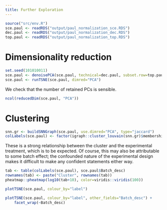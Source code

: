 ```yaml
---
title: Further Exploration
---
```


```r
source("src/env.R")
sce.paul <- readRDS("output/paul_normalization_sce.RDS")
dec.paul <- readRDS("output/paul_normalization_dec.RDS")
top.paul <- readRDS("output/paul_normalization_top.RDS")
```

# Dimensionality reduction

```r
set.seed(101010011)
sce.paul <- denoisePCA(sce.paul, technical=dec.paul, subset.row=top.paul)
sce.paul <- runTSNE(sce.paul, dimred="PCA")
```

We check that the number of retained PCs is sensible.

```r
ncol(reducedDim(sce.paul, "PCA"))
```

# Clustering

```r
snn.gr <- buildSNNGraph(sce.paul, use.dimred="PCA", type="jaccard")
colLabels(sce.paul) <- factor(igraph::cluster_louvain(snn.gr)$membership)
```

These is a strong relationship between the cluster and the experimental treatment, which is to be expected.
Of course, this may also be attributable to some batch effect; the confounded nature of the experimental design makes it difficult to make any confident statements either way.

```r
tab <- table(colLabels(sce.paul), sce.paul$Batch_desc)
rownames(tab) <- paste("Cluster", rownames(tab))
pheatmap::pheatmap(log10(tab+10), color=viridis::viridis(100))
```

```r
plotTSNE(sce.paul, colour_by="label")
```

```r
plotTSNE(sce.paul, colour_by="label", other_fields="Batch_desc") + 
    facet_wrap(~Batch_desc)
```

